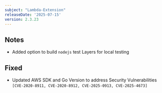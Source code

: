 ```yaml
---
subject: "Lambda-Extension"
releaseDate: '2025-07-15'
version: 2.3.23
---
```


## Notes

* Added option to build `nodejs` test Layers for local testing

## Fixed

* Updated AWS SDK and Go Version to address Security Vulnerabilities `[CVE-2020-8911, CVE-2020-8912, CVE-2025-0913, CVE-2025-4673]`
